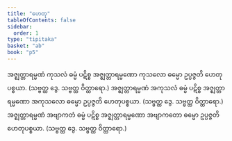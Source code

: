 ```yaml
---
title: "ဟေတု"
tableOfContents: false
sidebar:
  order: 1
type: "tipitaka"
basket: "ab"
book: "p5"
---
```



<DynamicBreadcrumb />

<Division number="45" book="p5" e="ch" v="39" p="12">

<Paragraph number="435" book="p5">
အဇ္ဈတ္တာရမ္မဏံ ကုသလံ ဓမ္မံ ပဋိစ္စ အဇ္ဈတ္တာရမ္မဏော ကုသလော ဓမ္မော ဥပ္ပဇ္ဇတိ ဟေတုပစ္စယာ. (သဗ္ဗတ္ထ ဒွေ. သဗ္ဗတ္ထ ဝိတ္ထာရော.)
</Paragraph>

<Paragraph number="436" book="p5">
အဇ္ဈတ္တာရမ္မဏံ အကုသလံ ဓမ္မံ ပဋိစ္စ အဇ္ဈတ္တာရမ္မဏော အကုသလော ဓမ္မော ဥပ္ပဇ္ဇတိ ဟေတုပစ္စယာ. (သဗ္ဗတ္ထ ဒွေ. သဗ္ဗတ္ထ ဝိတ္ထာရော.)
</Paragraph>

<Paragraph number="437" book="p5">
အဇ္ဈတ္တာရမ္မဏံ အဗျာကတံ ဓမ္မံ ပဋိစ္စ အဇ္ဈတ္တာရမ္မဏော အဗျာကတော ဓမ္မော ဥပ္ပဇ္ဇတိ ဟေတုပစ္စယာ. (သဗ္ဗတ္ထ ဒွေ. သဗ္ဗတ္ထ ဝိတ္ထာရော.)
</Paragraph>
</Division>